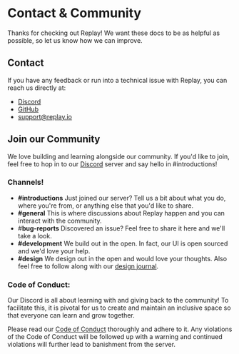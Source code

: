 # Contact & Community

Thanks for checking out Replay! We want these docs to be as helpful as possible, so let us know how we can improve. 

## Contact

If you have any feedback or run into a technical issue with Replay, you can reach us directly at:

- [Discord](https://replay.io/discord)
- [GitHub](https://github.com/replayio/devtools/issues/new/choose)
- [support@replay.io](mailto:support@replay.io)

## Join our Community

We love building and learning alongside our community. If you'd like to join, feel free to hop in to our [Discord](https://discord.gg/yTmrss5xfR) server and say hello in #introductions!

### Channels!

- **#introductions** Just joined our server? Tell us a bit about what you do, where you're from, or anything else that you'd like to share.
- **#general** This is where discussions about Replay happen and you can interact with the community.
- #**bug-reports** Discovered an issue? Feel free to share it here and we'll take a look.
- **#development** We build out in the open. In fact, our UI is open sourced and we'd love your help.
- **#design** We design out in the open and would love your thoughts. Also feel free to follow along with our [design journal](https://www.notion.so/Design-Journal-d5cfda43a5b04fbe876452ab4e832b92?pvs=21).

### Code of Conduct:

Our Discord is all about learning with and giving back to the community! To facilitate this, it is pivotal for us to create and maintain an inclusive space so that everyone can learn and grow together.

Please read our [Code of Conduct](https://github.com/replayio/devtools/blob/master/code-of-conduct.md) thoroughly and adhere to it. Any violations of the Code of Conduct will be followed up with a warning and continued violations will further lead to banishment from the server.